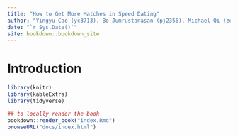 ```yaml
--- 
title: "How to Get More Matches in Speed Dating"
author: "Yingyu Cao (yc3713), Bo Jumrustanasan (pj2356), Michael Qi (zq2175)"
date: "`r Sys.Date()`"
site: bookdown::bookdown_site
---
```


# Introduction

```r
library(knitr)
library(kableExtra)
library(tidyverse)
```

```r
## to locally render the book
bookdown::render_book("index.Rmd")
browseURL("docs/index.html")
```

